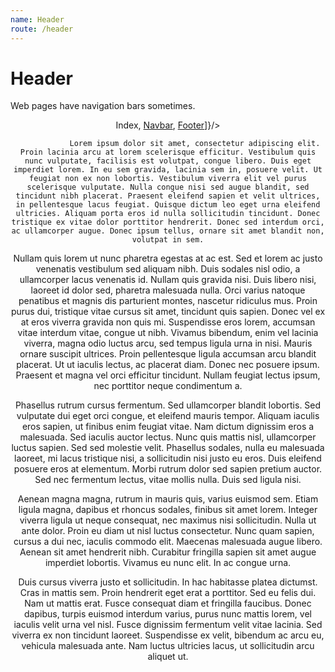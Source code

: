 ```yaml
---
name: Header
route: /header
---
```



# Header

Web pages have navigation bars sometimes.

<PropsTable of={Header} />

<Playground>
    <Header sticky={true} showLogo={true} title={"Fake Title"}
            links={[<a href="/">Index</a>, <a href="/navbar">Navbar</a>, <a href="/footer">Footer</a>]}/>
            <div>

                Lorem ipsum dolor sit amet, consectetur adipiscing elit. Proin lacinia arcu at lorem scelerisque efficitur. Vestibulum quis nunc vulputate, facilisis est volutpat, congue libero. Duis eget imperdiet lorem. In eu sem gravida, lacinia sem in, posuere velit. Ut feugiat non ex non lobortis. Vestibulum viverra elit vel purus scelerisque vulputate. Nulla congue nisi sed augue blandit, sed tincidunt nibh placerat. Praesent eleifend sapien et velit ultrices, in pellentesque lacus feugiat. Quisque dictum leo eget urna eleifend ultricies. Aliquam porta eros id nulla sollicitudin tincidunt. Donec tristique ex vitae dolor porttitor hendrerit. Donec sed interdum orci, ac ullamcorper augue. Donec ipsum tellus, ornare sit amet blandit non, volutpat in sem.

Nullam quis lorem ut nunc pharetra egestas at ac est. Sed et lorem ac justo venenatis vestibulum sed aliquam nibh. Duis sodales nisl odio, a ullamcorper lacus venenatis id. Nullam quis gravida nisi. Duis libero nisi, laoreet id dolor sed, pharetra malesuada nulla. Orci varius natoque penatibus et magnis dis parturient montes, nascetur ridiculus mus. Proin purus dui, tristique vitae cursus sit amet, tincidunt quis sapien. Donec vel ex at eros viverra gravida non quis mi. Suspendisse eros lorem, accumsan vitae interdum vitae, congue ut nibh. Vivamus bibendum, enim vel lacinia viverra, magna odio luctus arcu, sed tempus ligula urna in nisi. Mauris ornare suscipit ultrices. Proin pellentesque ligula accumsan arcu blandit placerat. Ut ut iaculis lectus, ac placerat diam. Donec nec posuere ipsum. Praesent et magna vel orci efficitur tincidunt. Nullam feugiat lectus ipsum, nec porttitor neque condimentum a.

Phasellus rutrum cursus fermentum. Sed ullamcorper blandit lobortis. Sed vulputate dui eget orci congue, et eleifend mauris tempor. Aliquam iaculis eros sapien, ut finibus enim feugiat vitae. Nam dictum dignissim eros a malesuada. Sed iaculis auctor lectus. Nunc quis mattis nisl, ullamcorper luctus sapien. Sed sed molestie velit. Phasellus sodales, nulla eu malesuada laoreet, mi lacus tristique nisi, a sollicitudin nisi justo eu eros. Duis eleifend posuere eros at elementum. Morbi rutrum dolor sed sapien pretium auctor. Sed nec fermentum lectus, vitae mollis nulla. Duis sed ligula nisi.

Aenean magna magna, rutrum in mauris quis, varius euismod sem. Etiam ligula magna, dapibus et rhoncus sodales, finibus sit amet lorem. Integer viverra ligula ut neque consequat, nec maximus nisi sollicitudin. Nulla ut ante dolor. Proin eu diam ut nisl luctus consectetur. Nunc quam sapien, cursus a dui nec, iaculis commodo elit. Maecenas malesuada augue libero. Aenean sit amet hendrerit nibh. Curabitur fringilla sapien sit amet augue imperdiet lobortis. Vivamus eu nunc elit. In ac congue urna.

Duis cursus viverra justo et sollicitudin. In hac habitasse platea dictumst. Cras in mattis sem. Proin hendrerit eget erat a porttitor. Sed eu felis dui. Nam ut mattis erat. Fusce consequat diam et fringilla faucibus. Donec dapibus, turpis euismod interdum varius, purus nunc mattis lorem, vel iaculis velit urna vel nisl. Fusce dignissim fermentum velit vitae lacinia. Sed viverra ex non tincidunt laoreet. Suspendisse ex velit, bibendum ac arcu eu, vehicula malesuada ante. Nam luctus ultricies lacus, ut sollicitudin arcu aliquet ut.

</div>

</Playground>
